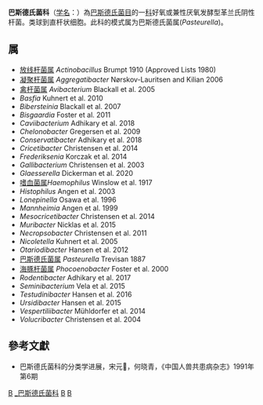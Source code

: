 {{Automatic taxobox
| taxon = Pasteurellaceae
| authority = Pohl, 1981
| type genus = 巴斯德氏菌属 ''Pasteurella''
| type genus authority = Trevisan, 1887
}}
'''巴斯德氏菌科'''（[[学名|学名]]：{{lang|la|''Pasteurellaceae''}}）為[[巴斯德氏菌目|巴斯德氏菌目]]的一[[科|科]]好氧或兼性厌氧发酵型革兰氏阴性杆菌。类球到直杆状细胞。此科的模式属为巴斯德氏菌属(''Pasteurella'')。

==属==
* [[放线杆菌属|放线杆菌属]] ''Actinobacillus'' Brumpt 1910 (Approved Lists 1980)
* [[凝聚杆菌属|凝聚杆菌属]] ''Aggregatibacter'' Nørskov-Lauritsen and Kilian 2006
* [[禽杆菌属|禽杆菌属]] ''Avibacterium'' Blackall et al. 2005
* ''Basfia'' Kuhnert et al. 2010
* ''Bibersteinia'' Blackall et al. 2007
* ''Bisgaardia'' Foster et al. 2011
* ''Caviibacterium'' Adhikary et al. 2018
* ''Chelonobacter'' Gregersen et al. 2009
* ''Conservatibacter'' Adhikary et al. 2018
* ''Cricetibacter'' Christensen et al. 2014
* ''Frederiksenia'' Korczak et al. 2014
* ''Gallibacterium'' Christensen et al. 2003
* ''Glaesserella'' Dickerman et al. 2020
* [[嗜血菌属|嗜血菌属]]''Haemophilus'' Winslow et al. 1917
* ''Histophilus'' Angen et al. 2003
* ''Lonepinella'' Osawa et al. 1996
* ''Mannheimia'' Angen et al. 1999
* ''Mesocricetibacter'' Christensen et al. 2014
* ''Muribacter'' Nicklas et al. 2015
* ''Necropsobacter'' Christensen et al. 2011
* ''Nicoletella'' Kuhnert et al. 2005
* ''Otariodibacter'' Hansen et al. 2012
* [[巴斯德氏菌属|巴斯德氏菌属]] ''Pasteurella'' Trevisan 1887
* [[海豚杆菌属|海豚杆菌属]] ''Phocoenobacter'' Foster et al. 2000
* ''Rodentibacter'' Adhikary et al. 2017
* ''Seminibacterium'' Vela et al. 2015
* ''Testudinibacter'' Hansen et al. 2016
* ''Ursidibacter'' Hansen et al. 2015
* ''Vespertiliibacter'' Mühldorfer et al. 2014
* ''Volucribacter'' Christensen et al. 2004

==參考文獻==
{{reflist}}
* 巴斯德氏菌科的分类学进展，宋元𨩼，何晓青，《中国人兽共患病杂志》1991年 第6期 
{{taxonbar}}

[[Category:革兰氏阴性菌|B]]
[[Category:_巴斯德氏菌科|]]
[[Category:_巴斯德氏菌目|B]]
[[Category:1981年描述的分类群|B]]